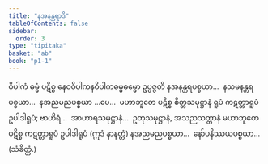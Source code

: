 ```yaml
---
title: "နအနန္တရာဒိ"
tableOfContents: false
sidebar:
  order: 3
type: "tipitaka"
basket: "ab"
book: "p1-1"
---
```



<DynamicBreadcrumb />

<Division number="33" book="p1-1" e="ch" v="36" p="399">

<Paragraph number="2107" book="p1-1">
ဝိပါကံ ဓမ္မံ ပဋိစ္စ နေဝဝိပါကနဝိပါကဓမ္မဓမ္မော ဥပ္ပဇ္ဇတိ နအနန္တရပစ္စယာ…  နသမနန္တရပစ္စယာ…  နအညမညပစ္စယာ …ပေ…  မဟာဘူတေ ပဋိစ္စ စိတ္တသမုဋ္ဌာနံ ရူပံ ကဋတ္တာရူပံ ဥပါဒါရူပံ; ဗာဟိရံ…  အာဟာရသမုဋ္ဌာနံ…  ဥတုသမုဋ္ဌာနံ, အသညသတ္တာနံ မဟာဘူတေ ပဋိစ္စ ကဋတ္တာရူပံ ဥပါဒါရူပံ (ဣဒံ နာနတ္တံ) နအညမညပစ္စယာ…  နော်ပနိဿယပစ္စယာ…  (သံခိတ္တံ.)
</Paragraph>
</Division>